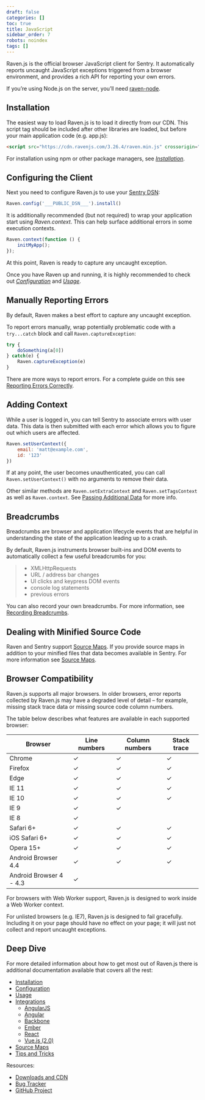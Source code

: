 ```yaml
---
draft: false
categories: []
toc: true
title: JavaScript
sidebar_order: 7
robots: noindex
tags: []
---
```

Raven.js is the official browser JavaScript client for Sentry. It automatically reports uncaught JavaScript exceptions triggered from a browser environment, and provides a rich API for reporting your own errors.

<Alert level="warning" level="Node.js"><markdown>

If you’re using Node.js on the server, you’ll need [raven-node](/clients/node/).

</markdown></Alert>


<!-- WIZARD -->
## Installation

The easiest way to load Raven.js is to load it directly from our CDN. This script tag should be included after other libraries are loaded, but before your main application code (e.g. app.js):

```html
<script src="https://cdn.ravenjs.com/3.26.4/raven.min.js" crossorigin="anonymous"></script>
```

For installation using npm or other package managers, see [_Installation_](/clients/javascript/install/).

## Configuring the Client

Next you need to configure Raven.js to use your [Sentry DSN](/error-reporting/quickstart/#configure-the-dsn):

```javascript
Raven.config('___PUBLIC_DSN___').install()
```

It is additionally recommended (but not required) to wrap your application start using _Raven.context_. This can help surface additional errors in some execution contexts.

```javascript
Raven.context(function () {
    initMyApp();
});
```

At this point, Raven is ready to capture any uncaught exception.

Once you have Raven up and running, it is highly recommended to check out [_Configuration_](/clients/javascript/config/) and [_Usage_](/clients/javascript/usage/).

## Manually Reporting Errors

By default, Raven makes a best effort to capture any uncaught exception.

To report errors manually, wrap potentially problematic code with a `try...catch` block and call `Raven.captureException`:

```javascript
try {
    doSomething(a[0])
} catch(e) {
    Raven.captureException(e)
}
```

There are more ways to report errors. For a complete guide on this see [Reporting Errors Correctly](/clients/javascript/usage/#raven-js-reporting-errors).


## Adding Context

While a user is logged in, you can tell Sentry to associate errors with user data. This data is then submitted with each error which allows you to figure out which users are affected.

```javascript
Raven.setUserContext({
    email: 'matt@example.com',
    id: '123'
})
```

If at any point, the user becomes unauthenticated, you can call `Raven.setUserContext()` with no arguments to remove their data.

Other similar methods are `Raven.setExtraContext` and `Raven.setTagsContext` as well as `Raven.context`. See [Passing Additional Data](/clients/javascript/usage/#raven-js-additional-context) for more info.

## Breadcrumbs

Breadcrumbs are browser and application lifecycle events that are helpful in understanding the state of the application leading up to a crash.

By default, Raven.js instruments browser built-ins and DOM events to automatically collect a few useful breadcrumbs for you:

> -   XMLHttpRequests
> -   URL / address bar changes
> -   UI clicks and keypress DOM events
> -   console log statements
> -   previous errors

You can also record your own breadcrumbs. For more information, see [Recording Breadcrumbs](/clients/javascript/usage/#raven-js-recording-breadcrumbs).

## Dealing with Minified Source Code

Raven and Sentry support [Source Maps](http://www.html5rocks.com/en/tutorials/developertools/sourcemaps/). If you provide source maps in addition to your minified files that data becomes available in Sentry. For more information see [Source Maps](/clients/javascript/sourcemaps/#raven-js-sourcemaps).

## Browser Compatibility

Raven.js supports all major browsers. In older browsers, error reports collected by Raven.js may have a degraded level of detail – for example, missing stack trace data or missing source code column numbers.

The table below describes what features are available in each supported browser:

| Browser | Line numbers | Column numbers | Stack trace |
| --- | --- | --- | --- |
| Chrome | ✓ | ✓ | ✓ |
| Firefox | ✓ | ✓ | ✓ |
| Edge | ✓ | ✓ | ✓ |
| IE 11 | ✓ | ✓ | ✓ |
| IE 10 | ✓ | ✓ | ✓ |
| IE 9 | ✓ | ✓ |   |
| IE 8 | ✓ |   |   |
| Safari 6+ | ✓ | ✓ | ✓ |
| iOS Safari 6+ | ✓ | ✓ | ✓ |
| Opera 15+ | ✓ | ✓ | ✓ |
| Android Browser 4.4 | ✓ | ✓ | ✓ |
| Android Browser 4 - 4.3 | ✓ |   |   |

For browsers with Web Worker support, Raven.js is designed to work inside a Web Worker context.

For unlisted browsers (e.g. IE7), Raven.js is designed to fail gracefully. Including it on your page should have no effect on your page; it will just not collect and report uncaught exceptions.

## Deep Dive

For more detailed information about how to get most out of Raven.js there is additional documentation available that covers all the rest:

-   [Installation](/clients/javascript/install/)
-   [Configuration](/clients/javascript/config/)
-   [Usage](/clients/javascript/usage/)
-   [Integrations](/clients/javascript/integrations/)
    -   [AngularJS](/clients/javascript/integrations/#angularjs)
    -   [Angular](/clients/javascript/integrations/#angular)
    -   [Backbone](/clients/javascript/integrations/#backbone)
    -   [Ember](/clients/javascript/integrations/#ember)
    -   [React](/clients/javascript/integrations/#react)
    -   [Vue.js (2.0)](/clients/javascript/integrations/#vue)
-   [Source Maps](/clients/javascript/sourcemaps/)
-   [Tips and Tricks](/clients/javascript/tips/)

Resources:

-   [Downloads and CDN](http://ravenjs.com/)
-   [Bug Tracker](http://github.com/getsentry/raven-js/issues)
-   [GitHub Project](http://github.com/getsentry/raven-js)
